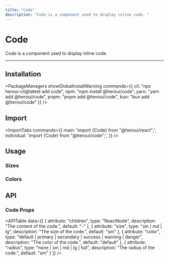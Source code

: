 ```yaml
---
title: "Code"
description: "Code is a component used to display inline code. "
---
```



# Code

Code is a component used to display inline code.

<ComponentLinks component="code" rscCompatible />

---

<CarbonAd/>

## Installation

<PackageManagers
  showGlobalInstallWarning
  commands={{
    cli: "npx heroui-cli@latest add code",
    npm: "npm install @heroui/code",
    yarn: "yarn add @heroui/code",
    pnpm: "pnpm add @heroui/code",
    bun: "bun add @heroui/code"
  }}
/>


## Import

<ImportTabs
  commands={{
    main: 'import {Code} from "@heroui/react";',
    individual: 'import {Code} from "@heroui/code";',
  }}
/>

## Usage

<CodeDemo title="Usage" files={codeContent.usage} />

### Sizes

<CodeDemo title="Sizes" files={codeContent.sizes} />

### Colors

<CodeDemo title="Colors" files={codeContent.colors} />

<Spacer y={4} />

## API

### Code Props

<APITable
  data={[
    {
      attribute: "children",
      type: "ReactNode",
      description: "The content of the code.",
      default: "-"
    },
    {
      attribute: "size",
      type: "sm | md | lg",
      description: "The size of the code.",
      default: "sm"
    },
    {
      attribute: "color",
      type: "default | primary | secondary | success | warning | danger",
      description: "The color of the code.",
      default: "default"
    },
    {
      attribute: "radius",
      type: "none | sm | md | lg | full",
      description: "The radius of the code.",
      default: "sm"
    }
  ]}
/>
